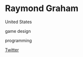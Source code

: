 # Raymond Graham

<Location>

United States

</Location>

<Skills>

game design

programming

</Skills>

<Personal>

[Twitter](https://twitter.com/Wadarass)

</Personal>


